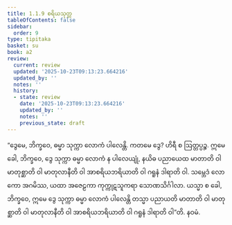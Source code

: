 ```yaml
---
title: 1.1.9 စရိယသုတ္တ
tableOfContents: false
sidebar:
  order: 9
type: tipitaka
basket: su
book: a2
review:
  current: review
  updated: '2025-10-23T09:13:23.664216'
  updated_by: ''
  notes: ''
  history:
  - state: review
    date: '2025-10-23T09:13:23.664216'
    updated_by: ''
    notes: ''
    previous_state: draft
---
```



<ReviewStatus review={frontmatter.review} showDetails={true} />

<HypothesisAnnotation frontmatter={frontmatter} />

<DynamicBreadcrumb />

<Division number="9" book="a2" e="ch" v="15" p="53">

<Paragraph number="23" book="a2">
“ဒွေမေ, ဘိက္ခဝေ, ဓမ္မာ သုက္ကာ လောကံ ပါလေန္တိ. ကတမေ ဒွေ? ဟိရီ စ ဩတ္တပ္ပဉ္စ. ဣမေ ခေါ, ဘိက္ခဝေ, ဒွေ သုက္ကာ ဓမ္မာ လောကံ န ပါလေယျုံ, နယိဓ ပညာယေထ မာတာတိ ဝါ မာတုစ္ဆာတိ ဝါ မာတုလာနီတိ ဝါ အာစရိယဘရိယာတိ ဝါ ဂရူနံ ဒါရာတိ ဝါ. သမ္ဘေဒံ လောကော အဂမိဿ, ယထာ အဇေဠကာ ကုက္ကုဋသူကရာ သောဏသိင်္ဂါလာ. ယသ္မာ စ ခေါ, ဘိက္ခဝေ, ဣမေ ဒွေ သုက္ကာ ဓမ္မာ လောကံ ပါလေန္တိ တသ္မာ ပညာယတိ မာတာတိ ဝါ မာတုစ္ဆာတိ ဝါ မာတုလာနီတိ ဝါ အာစရိယဘရိယာတိ ဝါ ဂရူနံ ဒါရာတိ ဝါ”တိ.

</Paragraph>
</Division>

<Paragraph number="24" type="center" book="a2">
နဝမံ.
</Paragraph>